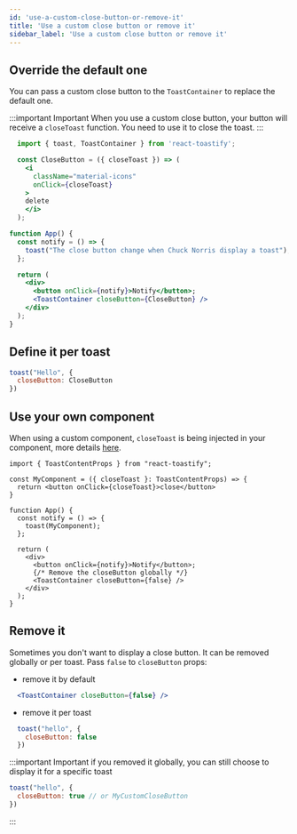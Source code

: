 ```yaml
---
id: 'use-a-custom-close-button-or-remove-it'
title: 'Use a custom close button or remove it'
sidebar_label: 'Use a custom close button or remove it'
---
```



<Embed url="https://stackblitz.com/edit/react-toastify-custom-close-button" />

## Override the default one

You can pass a custom close button to the `ToastContainer` to replace the default one.

:::important Important
  When you use a custom close button, your button will receive a ```closeToast``` function.
  You need to use it to close the toast.
:::


```jsx
  import { toast, ToastContainer } from 'react-toastify';

  const CloseButton = ({ closeToast }) => (
    <i
      className="material-icons"
      onClick={closeToast}
    >
    delete
    </i>
  );

function App() {
  const notify = () => {
    toast("The close button change when Chuck Norris display a toast");
  };

  return (
    <div>
      <button onClick={notify}>Notify</button>;
      <ToastContainer closeButton={CloseButton} />
    </div>
  );
}
```

## Define it per toast

```jsx
toast("Hello", {
  closeButton: CloseButton
})
```

## Use your own component

When using a custom component, `closeToast` is being injected in your component, more details [here](./use-your-own-component).

```tsx
import { ToastContentProps } from "react-toastify";

const MyComponent = ({ closeToast }: ToastContentProps) => {
  return <button onClick={closeToast}>close</button>
}

function App() {
  const notify = () => {
    toast(MyComponent);
  };

  return (
    <div>
      <button onClick={notify}>Notify</button>;
      {/* Remove the closeButton globally */}
      <ToastContainer closeButton={false} />
    </div>
  );
}
```


## Remove it

Sometimes you don't want to display a close button. It can be removed globally or per toast. Pass
`false` to `closeButton` props:

- remove it by default

```jsx
  <ToastContainer closeButton={false} />
```

- remove it per toast

```jsx
  toast("hello", {
    closeButton: false
  })
```

:::important Important
  if you removed it globally, you can still choose to display it for a specific toast  
  ```jsx
  toast("hello", {
    closeButton: true // or MyCustomCloseButton
  })
```
:::
 
